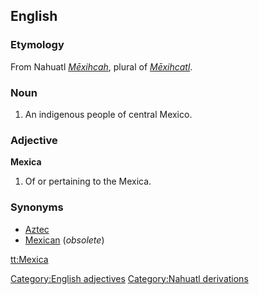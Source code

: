 ==English==
===Etymology===
From Nahuatl ''[[Mexihcah|Mēxihcah]]'', plural of ''[[Mexihcatl|Mēxihcatl]]''.
===Noun===
{{en-noun|pl=[[Mexica]] or [[Mexicas]]}}

# An indigenous people of central Mexico.
===Adjective===
'''Mexica'''[[Category:English adjectives]]

# Of or pertaining to the Mexica.
===Synonyms===
*[[Aztec]]
*[[Mexican]] (''obsolete'')
[[Category:Nahuatl derivations]]

[[tt:Mexica]]
